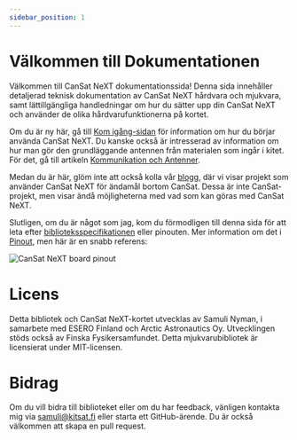 ```yaml
---
sidebar_position: 1
---
```


# Välkommen till Dokumentationen

Välkommen till CanSat NeXT dokumentationssida! Denna sida innehåller detaljerad teknisk dokumentation av CanSat NeXT hårdvara och mjukvara, samt lättillgängliga handledningar om hur du sätter upp din CanSat NeXT och använder de olika hårdvarufunktionerna på kortet.

Om du är ny här, gå till [Kom igång-sidan](./course/course.md) för information om hur du börjar använda CanSat NeXT. Du kanske också är intresserad av information om hur man gör den grundläggande antennen från materialen som ingår i kitet. För det, gå till artikeln [Kommunikation och Antenner](./CanSat-hardware/communication).

Medan du är här, glöm inte att också kolla vår [blogg](./../blog/), där vi visar projekt som använder CanSat NeXT för ändamål bortom CanSat. Dessa är inte CanSat-projekt, men visar ändå möjligheterna med vad som kan göras med CanSat NeXT.

Slutligen, om du är något som jag, kom du förmodligen till denna sida för att leta efter [biblioteksspecifikationen](./CanSat-software/library_specification) eller pinouten. Mer information om det i [Pinout](./CanSat-hardware/pin_out), men här är en snabb referens:

![CanSat NeXT board pinout](./CanSat-hardware/img/pinout.png)

# Licens

Detta bibliotek och CanSat NeXT-kortet utvecklas av Samuli Nyman, i samarbete med ESERO Finland och Arctic Astronautics Oy. Utvecklingen stöds också av Finska Fysikersamfundet. Detta mjukvarubibliotek är licensierat under MIT-licensen.

# Bidrag

Om du vill bidra till biblioteket eller om du har feedback, vänligen kontakta mig via samuli@kitsat.fi eller starta ett GitHub-ärende. Du är också välkommen att skapa en pull request.